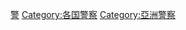 {{Catnav|頁面分類|各種主題的頁面分類|按國家分類|各國法律|日本法律}}
{{Catnav|頁面分類|人类社会|法律|執法機構|警察}}
{{Catnav|頁面分類|人类社会|法律|各國法律|日本法律}}
{{Catnav|頁面分類|人类社会|人物|職業|警察}}
{{Catnav|頁面分類|人物|職業|警察}}
{{catmore}}
{{Commons category|Police of Japan}}

[[Category:日本執法|警]]
[[Category:各国警察|Category:各国警察]]
[[Category:亞洲警察|Category:亞洲警察]]
